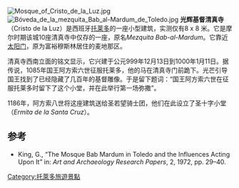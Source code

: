 [[Image:Mosque_of_Cristo_de_la_Luz.jpg|thumb]]
[[Image:Bóveda_de_la_mezquita_Bab_al-Mardum_de_Toledo.jpg|thumb]]
'''光辉基督清真寺'''（Cristo de la Luz）是西班牙[[托莱多|托莱多]]的一座小型建筑，实测仅有8 x 8 米。它是摩尔时期该城10座清真寺中仅存的一座，原名''Mezquita Bab-al-Mardum''。它靠近[[太阳门_(托莱多)|太阳门]]，原为富裕穆斯林居住的麦地那区。

清真寺西南立面的铭文显示，它兴建于公元999年12月13日到1000年1月11日。据传说，1085年国王阿方索六世征服托莱多，他的马在清真寺门前跪下。光芒引导国王找到了已经隐藏了几百年的基督雕像。于是留下题词：“国王阿方索六世在征服托莱多时留下了这个小堂，并在此举行第一场弥撒”。

1186年，阿方索八世将这座建筑送给圣若望骑士团，他们在此设立了圣十字小堂（''Ermita de la Santa Cruz''）。

==参考==
{{reflist}}
*King, G., “The Mosque Bab Mardum in Toledo and the Influences Acting Upon It” in: ''Art and Archaeology Research Papers'', 2, 1972, pp. 29–40.

{{coord|39|51|38|N|4|1|27.3|W|region:ES_type:landmark|display=title}}

[[Category:托萊多旅遊景點|Category:托萊多旅遊景點]]